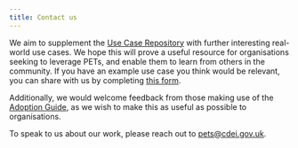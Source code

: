 ```yaml
---
title: Contact us
---
```



<CookieBanner />

We aim to supplement the [Use Case Repository](/repository) with further interesting real-world use cases. We hope this will prove a useful resource for organisations seeking to leverage PETs, and enable them to learn from others in the community. If you have an example use case you think would be relevant, you can share with us by completing [this form][google-form].

Additionally, we would welcome feedback from those making use of the [Adoption Guide](/adoption-guide), as we wish to make this as useful as possible to organisations.

To speak to us about our work, please reach out to [pets@cdei.gov.uk][pets-email].

[pets-email]: mailto:pets@cdei.gov.uk
[google-form]: https://forms.gle/c8iGusugLqteVGie8
